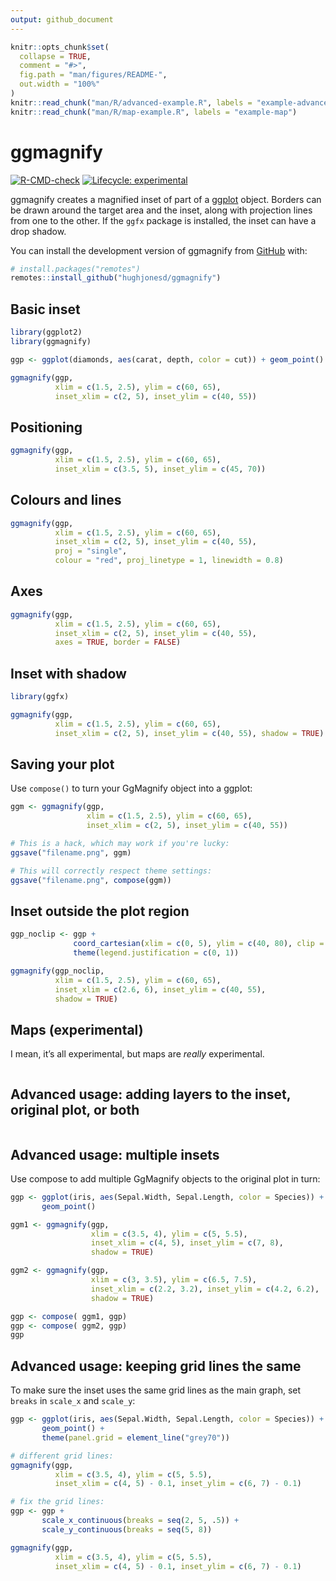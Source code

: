 ```yaml
---
output: github_document
---
```


<!-- README.md is generated from README.Rmd. Please edit that file -->

```r
knitr::opts_chunk$set(
  collapse = TRUE,
  comment = "#>",
  fig.path = "man/figures/README-",
  out.width = "100%"
)
knitr::read_chunk("man/R/advanced-example.R", labels = "example-advanced")
knitr::read_chunk("man/R/map-example.R", labels = "example-map")
```

# ggmagnify

<!-- badges: start -->
[![R-CMD-check](https://github.com/hughjonesd/ggmagnify/actions/workflows/R-CMD-check.yaml/badge.svg)](https://github.com/hughjonesd/ggmagnify/actions/workflows/R-CMD-check.yaml)
[![Lifecycle: experimental](https://img.shields.io/badge/lifecycle-experimental-orange.svg)](https://lifecycle.r-lib.org/articles/stages.html#experimental)
<!-- badges: end -->

ggmagnify creates a magnified inset of part of a
[ggplot](https://ggplot2.tidyverse.org/) object. Borders can be drawn around the
target area and the inset, along with projection lines from one to the other. If
the `ggfx` package is installed, the inset can have a drop shadow.

You can install the development version of ggmagnify from [GitHub](https://github.com/) with:

``` r
# install.packages("remotes")
remotes::install_github("hughjonesd/ggmagnify")
```

## Basic inset


```r
library(ggplot2)
library(ggmagnify)

ggp <- ggplot(diamonds, aes(carat, depth, color = cut)) + geom_point()

ggmagnify(ggp,
          xlim = c(1.5, 2.5), ylim = c(60, 65),
          inset_xlim = c(2, 5), inset_ylim = c(40, 55))
```


## Positioning

```r

ggmagnify(ggp,
          xlim = c(1.5, 2.5), ylim = c(60, 65),
          inset_xlim = c(3.5, 5), inset_ylim = c(45, 70))
```


## Colours and lines

```r

ggmagnify(ggp,
          xlim = c(1.5, 2.5), ylim = c(60, 65),
          inset_xlim = c(2, 5), inset_ylim = c(40, 55), 
          proj = "single",
          colour = "red", proj_linetype = 1, linewidth = 0.8)
```


## Axes

```r

ggmagnify(ggp,
          xlim = c(1.5, 2.5), ylim = c(60, 65),
          inset_xlim = c(2, 5), inset_ylim = c(40, 55), 
          axes = TRUE, border = FALSE)
```


## Inset with shadow

```r

library(ggfx)

ggmagnify(ggp,
          xlim = c(1.5, 2.5), ylim = c(60, 65),
          inset_xlim = c(2, 5), inset_ylim = c(40, 55), shadow = TRUE)
```


## Saving your plot

Use `compose()` to turn your GgMagnify object into a ggplot:

```r
ggm <- ggmagnify(ggp,
                 xlim = c(1.5, 2.5), ylim = c(60, 65),
                 inset_xlim = c(2, 5), inset_ylim = c(40, 55))

# This is a hack, which may work if you're lucky:
ggsave("filename.png", ggm) 

# This will correctly respect theme settings:
ggsave("filename.png", compose(ggm)) 

```

## Inset outside the plot region

```r

ggp_noclip <- ggp + 
              coord_cartesian(xlim = c(0, 5), ylim = c(40, 80), clip = "off") +
              theme(legend.justification = c(0, 1))

ggmagnify(ggp_noclip,
          xlim = c(1.5, 2.5), ylim = c(60, 65),
          inset_xlim = c(2.6, 6), inset_ylim = c(40, 55),
          shadow = TRUE)
```

## Maps (experimental)

I mean, it's all experimental, but maps are *really* experimental.

```r
```

## Advanced usage: adding layers to the inset, original plot, or both

```r
```

## Advanced usage: multiple insets

Use compose to add multiple GgMagnify objects to the original plot in turn:
```r
ggp <- ggplot(iris, aes(Sepal.Width, Sepal.Length, color = Species)) + 
       geom_point()

ggm1 <- ggmagnify(ggp, 
                  xlim = c(3.5, 4), ylim = c(5, 5.5),
                  inset_xlim = c(4, 5), inset_ylim = c(7, 8),
                  shadow = TRUE) 

ggm2 <- ggmagnify(ggp, 
                  xlim = c(3, 3.5), ylim = c(6.5, 7.5),
                  inset_xlim = c(2.2, 3.2), inset_ylim = c(4.2, 6.2),
                  shadow = TRUE)

ggp <- compose( ggm1, ggp)
ggp <- compose( ggm2, ggp)
ggp

```


## Advanced usage: keeping grid lines the same

To make sure the inset uses the same grid lines as the main graph,
set `breaks` in `scale_x` and `scale_y`:

```r
ggp <- ggplot(iris, aes(Sepal.Width, Sepal.Length, color = Species)) + 
       geom_point() +
       theme(panel.grid = element_line("grey70"))

# different grid lines:
ggmagnify(ggp, 
          xlim = c(3.5, 4), ylim = c(5, 5.5),
          inset_xlim = c(4, 5) - 0.1, inset_ylim = c(6, 7) - 0.1) 

# fix the grid lines:
ggp <- ggp +
       scale_x_continuous(breaks = seq(2, 5, .5)) + 
       scale_y_continuous(breaks = seq(5, 8))

ggmagnify(ggp, 
          xlim = c(3.5, 4), ylim = c(5, 5.5),
          inset_xlim = c(4, 5) - 0.1, inset_ylim = c(6, 7) - 0.1) 

```
